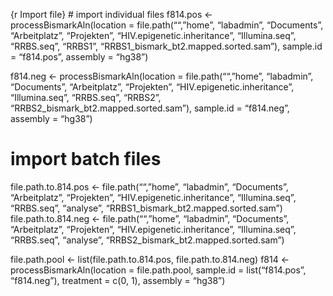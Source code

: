 {r Import file}
# import individual files
f814.pos <- processBismarkAln(location = file.path("","home", "labadmin", "Documents", "Arbeitplatz", "Projekten", "HIV.epigenetic.inheritance", "Illumina.seq", "RRBS.seq", "RRBS1", "RRBS1_bismark_bt2.mapped.sorted.sam"), sample.id = "f814.pos", assembly = "hg38")

f814.neg <- processBismarkAln(location = file.path("","home", "labadmin", "Documents", "Arbeitplatz", "Projekten", "HIV.epigenetic.inheritance", "Illumina.seq", "RRBS.seq", "RRBS2", "RRBS2_bismark_bt2.mapped.sorted.sam"), sample.id = "f814.neg", assembly = "hg38")

# import batch files
file.path.to.814.pos <- file.path("","home", "labadmin", "Documents", "Arbeitplatz", "Projekten", "HIV.epigenetic.inheritance", "Illumina.seq", "RRBS.seq", "analyse", "RRBS1_bismark_bt2.mapped.sorted.sam")
file.path.to.814.neg <- file.path("","home", "labadmin", "Documents", "Arbeitplatz", "Projekten", "HIV.epigenetic.inheritance", "Illumina.seq", "RRBS.seq", "analyse", "RRBS2_bismark_bt2.mapped.sorted.sam")

file.path.pool <- list(file.path.to.814.pos, file.path.to.814.neg)
f814 <- processBismarkAln(location = file.path.pool, sample.id = list("f814.pos", "f814.neg"), treatment = c(0, 1), assembly = "hg38")
